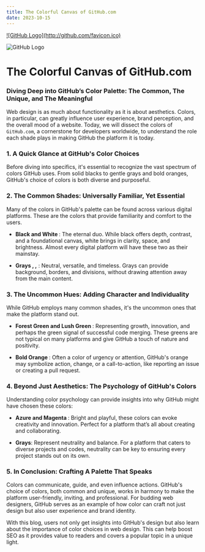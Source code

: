 ```yaml
---
title: The Colorful Canvas of GitHub.com
date: 2023-10-15
---
```



<a href="http://github.com" target="_blank">
	![GitHub Logo](http://github.com/favicon.ico)
</a>

![GitHub Logo](https://api.url2png.com/v6/P4DF2F8BC83648/ae302364017530c8a46cca07e43e9ca6/png/?thumbnail_max_width=851&url=https://github.com&viewport=1280x2000)

# The Colorful Canvas of GitHub.com

### **Diving Deep into GitHub’s Color Palette: The Common, The Unique, and The Meaningful**

Web design is as much about functionality as it is about aesthetics. Colors, in particular, can greatly influence user experience, brand perception, and the overall mood of a website. Today, we will dissect the colors of `GitHub.com`, a cornerstone for developers worldwide, to understand the role each shade plays in making GitHub the platform it is today.

### **1. A Quick Glance at GitHub's Color Choices**

Before diving into specifics, it's essential to recognize the vast spectrum of colors GitHub uses. From solid blacks to gentle grays and bold oranges, GitHub's choice of colors is both diverse and purposeful.

<ColorSwatch colors={props.colors} />

### **2. The Common Shades: Universally Familiar, Yet Essential**

Many of the colors in GitHub's palette can be found across various digital platforms. These are the colors that provide familiarity and comfort to the users.

-   **Black <ColorSwatch colors="#000000" /> and White <ColorSwatch colors="#FFFFFF" />** : The eternal duo. While black offers depth, contrast, and a foundational canvas, white brings in clarity, space, and brightness. Almost every digital platform will have these two as their mainstay.

-   **Grays <ColorSwatch colors="#d1d5da" />, <ColorSwatch colors="#dcdcdc" /> ,<ColorSwatch colors="#f6f8fa" />** : Neutral, versatile, and timeless. Grays can provide background, borders, and divisions, without drawing attention away from the main content.

### **3. The Uncommon Hues: Adding Character and Individuality**

While GitHub employs many common shades, it's the uncommon ones that make the platform stand out.

-   **Forest Green <ColorSwatch colors="#196c2e" /> and Lush Green <ColorSwatch colors="#34a853" />** : Representing growth, innovation, and perhaps the green signal of successful code merging. These greens are not typical on many platforms and give GitHub a touch of nature and positivity.

-   **Bold Orange <ColorSwatch colors="#f66a0a" />** : Often a color of urgency or attention, GitHub's orange may symbolize action, change, or a call-to-action, like reporting an issue or creating a pull request.

### **4. Beyond Just Aesthetics: The Psychology of GitHub's Colors**

Understanding color psychology can provide insights into why GitHub might have chosen these colors:

-   **Azure <ColorSwatch colors="#3e68ff" /> and Magenta <ColorSwatch colors="#ea4aaa" />**: Bright and playful, these colors can evoke creativity and innovation. Perfect for a platform that’s all about creating and collaborating.

-   **Grays**: Represent neutrality and balance. For a platform that caters to diverse projects and codes, neutrality can be key to ensuring every project stands out on its own.

### **5. In Conclusion: Crafting A Palette That Speaks**

Colors can communicate, guide, and even influence actions. GitHub's choice of colors, both common and unique, works in harmony to make the platform user-friendly, inviting, and professional. For budding web designers, GitHub serves as an example of how color can craft not just design but also user experience and brand identity.

With this blog, users not only get insights into GitHub's design but also learn about the importance of color choices in web design. This can help boost SEO as it provides value to readers and covers a popular topic in a unique light.
